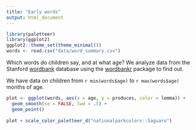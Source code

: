```yaml
---
title: "Early words"
output: html_document
---
```


```r
library(paletteer)
library(ggplot2)
ggplot2::theme_set(theme_minimal())
words <- read.csv("data/word_summary.csv")
```

Which words do children say, and at what age? We analyze data from the Stanford [wordbank](http://wordbank.stanford.edu/) database using the [wordbankr](http://langcog.github.io/wordbankr/) package to find out.

We have data on children from `r min(words$age)` to `r max(words$age)` months of age.

```r
plot <- ggplot(words, aes(x = age, y = produces, color = lemma)) + 
  geom_smooth(se = FALSE, lwd = .5) +
  geom_point() 
  
plot + scale_color_paletteer_d("nationalparkcolors::Saguaro")
```
